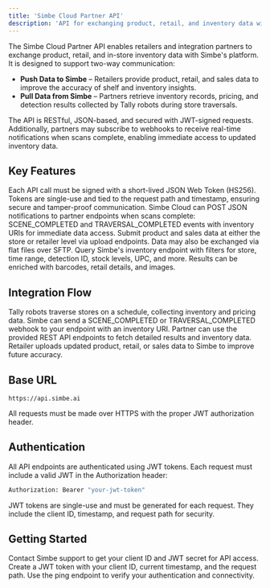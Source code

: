 ```yaml
---
title: 'Simbe Cloud Partner API'
description: 'API for exchanging product, retail, and inventory data with Simbe'
---
```


The Simbe Cloud Partner API enables retailers and integration partners to exchange product, retail, and in-store inventory data with Simbe's platform. It is designed to support two-way communication:

- **Push Data to Simbe** – Retailers provide product, retail, and sales data to improve the accuracy of shelf and inventory insights.
- **Pull Data from Simbe** – Partners retrieve inventory records, pricing, and detection results collected by Tally robots during store traversals.

The API is RESTful, JSON-based, and secured with JWT-signed requests. Additionally, partners may subscribe to webhooks to receive real-time notifications when scans complete, enabling immediate access to updated inventory data.

## Key Features

<CardGroup cols={2}>
  <Card title="JWT Authentication" icon="shield-check">
    Each API call must be signed with a short-lived JSON Web Token (HS256). Tokens are single-use and tied to the request path and timestamp, ensuring secure and tamper-proof communication.
  </Card>
  <Card title="Real-Time Webhooks" icon="bolt">
    Simbe Cloud can POST JSON notifications to partner endpoints when scans complete: SCENE_COMPLETED and TRAVERSAL_COMPLETED events with inventory URIs for immediate data access.
  </Card>
  <Card title="Data Ingestion" icon="upload">
    Submit product and sales data at either the store or retailer level via upload endpoints. Data may also be exchanged via flat files over SFTP.
  </Card>
  <Card title="Inventory Retrieval" icon="download">
    Query Simbe's inventory endpoint with filters for store, time range, detection ID, stock levels, UPC, and more. Results can be enriched with barcodes, retail details, and images.
  </Card>
</CardGroup>

## Integration Flow

<Steps>
  <Step title="Store Scan">
    Tally robots traverse stores on a schedule, collecting inventory and pricing data.
  </Step>
  <Step title="Webhook Notification">
    Simbe can send a SCENE_COMPLETED or TRAVERSAL_COMPLETED webhook to your endpoint with an inventory URI.
  </Step>
  <Step title="Inventory Retrieval">
    Partner can use the provided REST API endpoints to fetch detailed results and inventory data.
  </Step>
  <Step title="Data Push (Optional)">
    Retailer uploads updated product, retail, or sales data to Simbe to improve future accuracy.
  </Step>
</Steps>

## Base URL

```
https://api.simbe.ai
```

All requests must be made over HTTPS with the proper JWT authorization header.

## Authentication

All API endpoints are authenticated using JWT tokens. Each request must include a valid JWT in the Authorization header:

```bash
Authorization: Bearer "your-jwt-token"
```

<Note>
  JWT tokens are single-use and must be generated for each request. They include the client ID, timestamp, and request path for security.
</Note>

## Getting Started

<Steps>
  <Step title="Obtain API Credentials">
    Contact Simbe support to get your client ID and JWT secret for API access.
  </Step>
  <Step title="Generate JWT Token">
    Create a JWT token with your client ID, current timestamp, and the request path.
  </Step>
  <Step title="Test Connectivity">
    Use the ping endpoint to verify your authentication and connectivity.
  </Step>
</Steps>
